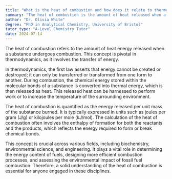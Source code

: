 ```yaml
---
title: "What is the heat of combustion and how does it relate to thermodynamics?"
summary: "The heat of combustion is the amount of heat released when a substance is burned. It relates to thermodynamics as it involves the transfer of energy."
author: "Dr. Olivia White"
degree: "PhD in Analytical Chemistry, University of Bristol"
tutor_type: "A-Level Chemistry Tutor"
date: 2024-07-14
---
```


The heat of combustion refers to the amount of heat energy released when a substance undergoes combustion. This concept is pivotal in thermodynamics, as it involves the transfer of energy.

In thermodynamics, the first law asserts that energy cannot be created or destroyed; it can only be transferred or transformed from one form to another. During combustion, the chemical energy stored within the molecular bonds of a substance is converted into thermal energy, which is then released as heat. This released heat can be harnessed to perform work or to increase the temperature of the surrounding environment.

The heat of combustion is quantified as the energy released per unit mass of the substance burned. It is typically expressed in units such as joules per gram ($\text{J/g}$) or kilojoules per mole ($\text{kJ/mol}$). The calculation of the heat of combustion often involves the enthalpy of formation for both the reactants and the products, which reflects the energy required to form or break chemical bonds.

This concept is crucial across various fields, including biochemistry, environmental science, and engineering. It plays a vital role in determining the energy content of fuels, designing more efficient combustion processes, and assessing the environmental impact of fossil fuel combustion. Therefore, a solid understanding of the heat of combustion is essential for anyone engaged in these disciplines.
    